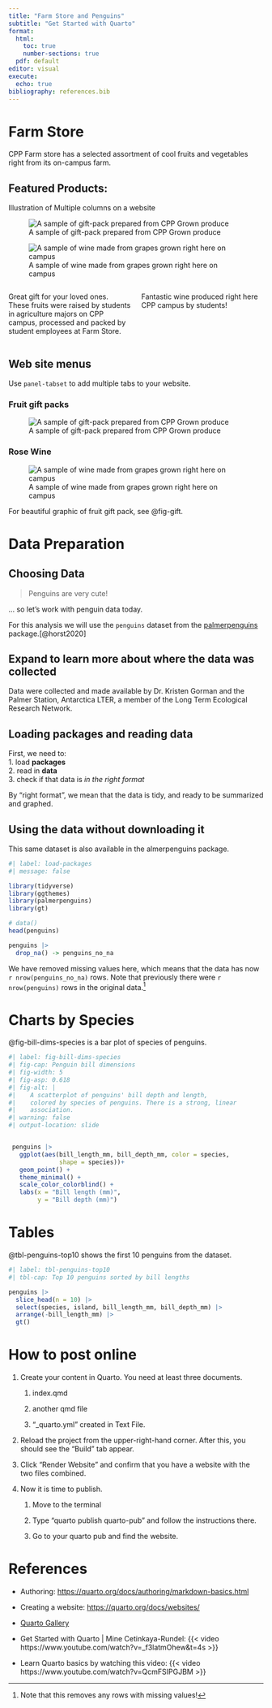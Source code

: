 ```yaml
---
title: "Farm Store and Penguins"
subtitle: "Get Started with Quarto"
format: 
  html:
    toc: true
    number-sections: true
  pdf: default
editor: visual
execute: 
  echo: true
bibliography: references.bib
---
```


# Farm Store

CPP Farm store has a selected assortment of cool fruits and vegetables right from its on-campus farm.

## Featured Products:

Illustration of Multiple columns on a website

::: {layout-ncol="2"}
![A sample of gift-pack prepared from CPP Grown produce](gift-pack2022.jpg){#fig-gift}

![A sample of wine made from grapes grown right here on campus](2022-hv-zin-rose-755x325.jpg){#fig-wine}
:::

::: columns
::: {.column width="50%"}
Great gift for your loved ones. These fruits were raised by students in agriculture majors on CPP campus, processed and packed by student employees at Farm Store.
:::

::: {.column width="50%"}
Fantastic wine produced right here CPP campus by students!
:::
:::

## Web site menus

Use `panel-tabset` to add multiple tabs to your website.

::: panel-tabset
### Fruit gift packs

![A sample of gift-pack prepared from CPP Grown produce](gift-pack2022.jpg)

### Rose Wine

![A sample of wine made from grapes grown right here on campus](2022-hv-zin-rose-755x325.jpg)
:::

For beautiful graphic of fruit gift pack, see @fig-gift.

# Data Preparation

## Choosing Data

> Penguins are very cute!

... so let's work with penguin data today.

::: callout-note
For this analysis we will use the `penguins` dataset from the [palmerpenguins](https://allisonhorst.github.io/palmerpenguins/) package.[@horst2020]
:::

::: {.callout-caution collapse="true"}
## Expand to learn more about where the data was collected

Data were collected and made available by Dr. Kristen Gorman and the Palmer Station, Antarctica LTER, a member of the Long Term Ecological Research Network.
:::

## Loading packages and reading data

First, we need to:\
1. load **packages**\
2. read in **data**\
3. check if that data is *in the right format*

[By "right format", we mean that the data is tidy, and ready to be summarized and graphed.]{.aside}

::: {.callout-important .smaller}
## Using the data without downloading it

This same dataset is also available in the almerpenguins package.
:::

```r
#| label: load-packages
#| message: false

library(tidyverse)
library(ggthemes)
library(palmerpenguins)
library(gt)

# data()
head(penguins)

penguins |> 
  drop_na() -> penguins_no_na
```

We have removed missing values here, which means that the data has now `r nrow(penguins_no_na)` rows. Note that previously there were `r nrow(penguins)` rows in the original data.[^1]

[^1]: Note that this removes any rows with missing values!

# Charts by Species

@fig-bill-dims-species is a bar plot of species of penguins.

```r
#| label: fig-bill-dims-species
#| fig-cap: Penguin bill dimensions
#| fig-width: 5
#| fig-asp: 0.618
#| fig-alt: |
#|    A scatterplot of penguins' bill depth and length, 
#|    colored by species of penguins. There is a strong, linear 
#|    association.   
#| warning: false
#| output-location: slide


 penguins |> 
   ggplot(aes(bill_length_mm, bill_depth_mm, color = species,
              shape = species))+
   geom_point() +
   theme_minimal() +
   scale_color_colorblind() +
   labs(x = "Bill length (mm)",
        y = "Bill depth (mm)")

```

# Tables

@tbl-penguins-top10 shows the first 10 penguins from the dataset.

```r
#| label: tbl-penguins-top10
#| tbl-cap: Top 10 penguins sorted by bill lengths

penguins |> 
  slice_head(n = 10) |> 
  select(species, island, bill_length_mm, bill_depth_mm) |> 
  arrange(-bill_length_mm) |> 
  gt()

```

# How to post online

1.  Create your content in Quarto. You need at least three documents.

    1.  index.qmd

    2.  another qmd file

    3.  "\_quarto.yml" created in Text File.

2.  Reload the project from the upper-right-hand corner. After this, you should see the "Build" tab appear.

3.  Click "Render Website" and confirm that you have a website with the two files combined.

4.  Now it is time to publish.

    1.  Move to the terminal

    2.  Type "quarto publish quarto-pub" and follow the instructions there.

    3.  Go to your quarto pub and find the website.

# References

-   Authoring: <https://quarto.org/docs/authoring/markdown-basics.html>

-   Creating a website: <https://quarto.org/docs/websites/>

-   [Quarto Gallery](https://quarto.org/docs/gallery/)

-   Get Started with Quarto \| Mine Cetinkaya-Rundel: {{< video https://www.youtube.com/watch?v=_f3latmOhew&t=4s >}}

-   Learn Quarto basics by watching this video: {{< video https://www.youtube.com/watch?v=QcmFSIPGJBM >}}
